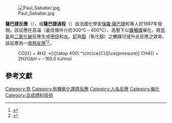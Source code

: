 {{Translating|[[:en:Sabatier_reaction|:en:Sabatier reaction]]||time=2020-07-15T01:22:24+00:00}}

[[File:Paul_Sabatier.jpg|thumb]]

'''薩巴捷反應'''（{{lang-en|Sabatier reaction}}），或'''薩巴捷過程'''（{{lang|en|Sabatier process}}）由法國化學家[[保羅·薩巴捷|保羅·薩巴捷]]和{{le|讓-巴蒂斯特·森登斯|Jean-Baptiste Senderens}}等人於1897年發現。該反應在高溫（最佳條件介於300°C－400°C）、高壓下以[[鎳|鎳]][[觸媒|觸媒]]催化，將[[氫氣|氫氣]]和[[二氧化碳|二氧化碳]]反應生成[[甲烷|甲烷]]和[[水|水]]。[[釕|釕]]與[[鋁|鋁]]（氧化鋁）之觸媒可提升此反應之效率。該反應為一[[放熱反應|放熱反應]]<ref name=":12">{{Cite journal|last=Rönsch|first=Stefan|last2=Schneider|first2=Jens|last3=Matthischke|first3=Steffi|last4=Schlüter|first4=Michael|last5=Götz|first5=Manuel|last6=Lefebvre|first6=Jonathan|last7=Prabhakaran|first7=Praseeth|last8=Bajohr|first8=Siegfried|date=2016-02-15|title=Review on methanation – From fundamentals to current projects|journal=Fuel|volume=166|pages=276–296|doi=10.1016/j.fuel.2015.10.111}}</ref><ref name=":14">{{Cite journal|last=Rönsch|first=Stefan|last2=Schneider|first2=Jens|last3=Matthischke|first3=Steffi|last4=Schlüter|first4=Michael|last5=Götz|first5=Manuel|last6=Lefebvre|first6=Jonathan|last7=Prabhakaran|first7=Praseeth|last8=Bajohr|first8=Siegfried|date=2016-02-15|title=Review on methanation – From fundamentals to current projects|journal=Fuel|volume=166|pages=276–296|doi=10.1016/j.fuel.2015.10.111}}</ref>。

:<chem>CO2{} + 4H2 ->[{}\atop 400\ ^\circ\ce{C}][\ce{pressure}] CH4{} + 2H2O</chem>{{pad}}∆''H'' = −165.0 kJ/mol

== 參考文獻 ==
{{reflist}}

{{生物能源}}
[[Category:氫|Category:氫]]
[[Category:有機氧化還原反應|Category:有機氧化還原反應]]
[[Category:人名反應|Category:人名反應]]
[[Category:催化|Category:催化]]
[[Category:合成燃料技術|Category:合成燃料技術]]
{{chem-stub}}